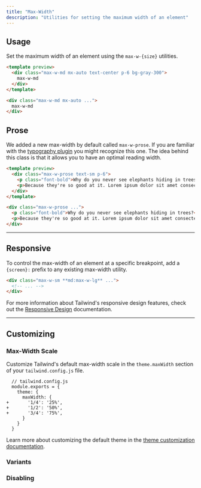 ```yaml
---
title: "Max-Width"
description: "Utilities for setting the maximum width of an element"
---
```




## Usage

Set the maximum width of an element using the `max-w-{size}` utilities.

```html
<template preview>
  <div class="max-w-md mx-auto text-center p-6 bg-gray-300">
    max-w-md
  </div>
</template>

<div class="max-w-md mx-auto ...">
  max-w-md
</div>
```

## Prose

We added a new max-width by default called `max-w-prose`. If you are familiar with the [typography plugin](https://github.com/tailwindlabs/tailwindcss-typography) you might recognize this one. The idea behind this class is that it allows you to have an optimal reading width.

```html
<template preview>
  <div class="max-w-prose text-sm p-6">
    <p class="font-bold">Why do you never see elephants hiding in trees?</p>
    <p>Because they're so good at it. Lorem ipsum dolor sit amet consectetur adipisicing elit. Quas cupiditate laboriosam fugiat.</p>
  </div>
</template>

<div class="max-w-prose ...">
  <p class="font-bold">Why do you never see elephants hiding in trees?</p>
  <p>Because they're so good at it. Lorem ipsum dolor sit amet consectetur adipisicing elit. Quas cupiditate laboriosam fugiat.</p>
</div>
```

---

## Responsive

To control the max-width of an element at a specific breakpoint, add a `{screen}:` prefix to any existing max-width utility.

```html
<div class="max-w-sm **md:max-w-lg** ...">
  <!-- ... -->
</div>
```

For more information about Tailwind's responsive design features, check out the [Responsive Design](/docs/responsive-design) documentation.

---

## Customizing

### Max-Width Scale

Customize Tailwind's default max-width scale in the `theme.maxWidth` section of your `tailwind.config.js` file.

```diff-js
  // tailwind.config.js
  module.exports = {
    theme: {
      maxWidth: {
+       '1/4': '25%',
+       '1/2': '50%',
+       '3/4': '75%',
      }
    }
  }
```

Learn more about customizing the default theme in the [theme customization documentation](/docs/theme#customizing-the-default-theme).

### Variants

<Variants plugin="maxWidth" name="max-width" />

### Disabling

<Disabling plugin="maxWidth" name="max-width" />
